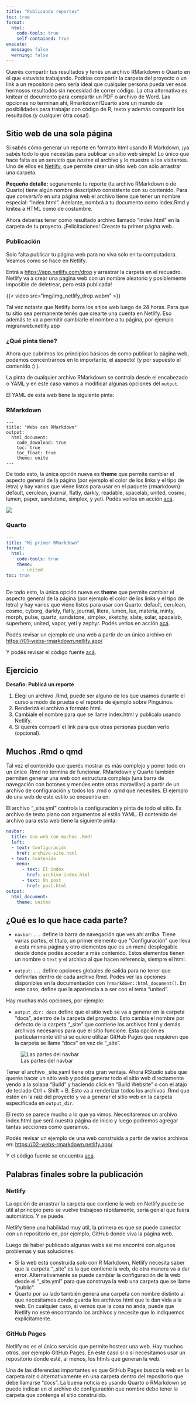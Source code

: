 ```yaml
---
title: "Publicando reportes"
toc: true
format:
  html:
    code-tools: true
    self-contained: true
execute:
  message: false
  warning: false
---
```


Querés compartir tus resultados y tenés un archivo RMarkdown o Quarto en el que estuviste trabajando. Podrías compartir la carpeta del proyecto o un link a un repositorio pero sería ideal que cualquier persona pueda ver esos hermosos resultados sin necesidad de correr código. La otra alternativa es knitear el documento para compartir un PDF o archivo de Word. Las opciones no terminan ahí, Rmarkdown/Quarto abre un mundo de posibilidades para trabajar con código de R, texto y además compartir los resultados (y cualquier otra cosa!).

## Sitio web de una sola página

Si sabés cómo generar un reporte en formato html usando R Markdown, ¡ya sabés todo lo que necesitás para publicar un sitio web simple! Lo único que hace falta es un servicio que *hostee* el archivo y lo muestre a los visitantes. Uno de ellos es [Netlify](https://www.netlify.com/), que permite crear un sitio web con sólo arrastrar una carpeta.

**Pequeño detalle:** seguramente tu reporte (tu archivo RMarkdown o de Quarto) tiene algún nombre descriptivo consistente con su contenido. Para que *convertirlo* en una página web el archivo tiene que tener un nombre especial: "index.html". Adelante, nombrá a tu documento como index.Rmd y knitea a HTML como de costumbre.

Ahora deberías tener como resultado archivo llamado "index.html" en la carpeta de tu proyecto. ¡Felicitaciones! Creaste tu primer págna web.

### Publicación

Solo falta publicar tu página web para no viva solo en tu computadora. Veamos como se hace en Netlify.

Entrá a <https://app.netlify.com/drop> y arrastrar la carpeta en el recuadro. Netlify va a crear una página web con un nombre aleatorio y posiblemente imposible de deletrear, pero está publicada!

{{< video src="img/img_netlify_drop.webm" >}}


Tal vez notaste que Netlify borra los sitios web luego de 24 horas. Para que tu sitio sea permanente tenés que crearte una cuenta en Netlify. Eso además te va a permitir cambiarle el nombre a tu página, por ejemplo migranweb.netlify.app

### ¿Qué pinta tiene?

Ahora que cubrimos los principios básicos de como publicar la página web, podemos concentrarnos en lo importante, el aspecto! (y por supuesto el contenido :) ).

La pinta de cualquier archivo RMarkdown se controla desde el encabezado o YAML y en este caso vamos a modificar algunas opciones del `output`.

El YAML de esta web tiene la siguiente pinta:

::: panel-tabset
### RMarkdown

    ---
    title: "Webs con RMarkdown"
    output: 
      html_document:
        code_download: true
        toc: true
        toc_float: true
        theme: unite                                                     
    ---

De todo esto, la única opción nueva es **theme** que permite cambiar el aspecto general de la página (por ejemplo el color de los links y el tipo de letra) y hay varios que viene listos para usar en el paquete {rmarkdown}: default, cerulean, journal, flatly, darkly, readable, spacelab, united, cosmo, lumen, paper, sandstone, simplex, y yeti. Podés verlos en acción [acá](https://bootswatch.com/3/).

![](img/yaml_1rmd.png)

### Quarto

``` yaml
---
title: "Mi primer RMarkdown"
format:
  html:
    code-tools: true
    theme: 
      - united
toc: true
---
```

De todo esto, la única opción nueva es **theme** que permite cambiar el aspecto general de la página (por ejemplo el color de los links y el tipo de letra) y hay varios que viene listos para usar con Quarto: default, cerulean, cosmo, cyborg, darkly, flatly, journal, litera, lumen, lux, materia, minty, morph, pulse, quartz, sandstone, simplex, sketchy, slate, solar, spacelab, superhero, united, vapor, yeti y zephyr. Podés verlos en acción [acá](https://bootswatch.com/).
:::

Podés revisar un ejemplo de una web a partir de un único archivo en <https://01-webs-rmarkdown.netlify.app/>

Y podés revisar el código fuente [acá](https://github.com/paocorrales/01_Webs-RMarkdown).

::: callout-tip
## Ejercicio

**Desafío: Publicá un reporte**

1.  Elegí un archivo .Rmd, puede ser alguno de los que usamos durante el curso a modo de prueba o el reporte de ejemplo sobre Pinguinos.
2.  Renderizá el archivo a formato html.
3.  Cambiale el nombre para que se llame index.html y publicalo usando Netlify.
4.  Si querés compartí el link para que otras personas puedan verlo (opcional).
:::

## Muchos .Rmd o qmd

Tal vez el contenido que querés mostrar es más complejo y poner todo en un único .Rmd no termina de funcionar. RMarkdown y Quarto también permiten generar una web con estructura compleja (una barra de navegación con botones y menúes entre otras maravillas) a partir de un archivo de configuración y todos los .rmd o .qmd que necesites. El ejemplo de una web de este estilo se encuentra en:

El archivo "\_site.yml" controla la configuración y pinta de todo el sitio. Es archivo de texto plano con argumentos al estilo YAML. El contenido del archivo para esta web tiene la siguiente pinta:

``` yaml
navbar:
  title: Una web con muchos .Rmd!
  left:
  - text: Configuración
    href: archivo-site.html
  - text: Contenido
    menu:
      - text: El index
        href: archivo-index.html
      - text: Un post
        href: post.html
output:
  html_document:
    theme: united
```

## ¿Qué es lo que hace cada parte?

-   `navbar:...` define la barra de navegación que ves ahí arriba. Tiene varias partes, el título, un primer elemento que "Configuración" que lleva a esta misma página y otro elementos que es un menú desplegable desde donde podés acceder a más contenido. Estos elementos tienen un nombre o `text` y el archivo al que hacen referencia, siempre el html.

-   `output:...` define opciones globales de salida para no tener que definirlas dentro de cada archivo Rmd. Podés ver las opciones disponibles en la documentación con `?rmarkdown::html_document()`. En este caso, define que la apariencia a a ser con el tema "united".

Hay muchas más opciones, por ejemplo:

-   `output_dir: docs` define que el sitio web se va a generar en la carpeta "docs", adentro de la carpeta del proyecto. Esto cambia el nombre por defecto de la carpeta "\_site" que contiene los archivos html y demás archivos necesarios para que el sitio funcione. Esta opción es particularmente útil si se quiere utilizar GitHub Pages que requieren que la carpeta se llame "docs" en vez de "\_site".

![Las partes del navbar](img/site.png)

Tener el archivo \_site.yaml tiene otra gran ventaja. Ahora RStudio sabe que querés hacer un sitio web y podés generar todo el sitio web directamente yendo a la solapa "Build" y haciendo click en "Build Website" o con el atajo de teclado Ctrl + Shift + B. Esto va a renderizar todos los archivos .Rmd que estén en la raiz del proyecto y va a generar el sitio web en la carpeta especificada en `output_dir`.

El resto se parece mucho a lo que ya vimos. Necesitaremos un archivo index.html que será nuestra página de inicio y luego podremos agregar tantas secciones como queramos.

Podés revisar un ejemplo de una web construida a partir de varios archivos en: <https://02-webs-rmarkdown.netlify.app/>

Y el código fuente se encuentra [acá](https://github.com/paocorrales/02_Webs-RMarkdown).

## Palabras finales sobre la publicación

### Netlify

La opción de arrastrar la carpeta que contiene la web en Netlify puede se útil al principio pero se vuelve trabajoso rápidamente, sería genial que fuera automático. Y se puede.

Netlify tiene una habilidad muy útil, la primera es que se puede conectar con un repositorio en, por ejemplo, GitHub donde viva la página web.

Luego de haber publicado algunas webs así me encontré con algunos problemas y sus soluciones:

-   Si la web está construida solo con R Markdown, Netlify necesita saber que la carpeta "\_site" es la que contiene la web, de otra manera va a dar error. Alternativamente se puede cambiar la configuración de la web desde el "\_site.yml" para que construya la web una carpeta que se llame "public".
-   Quarto por su lado también genera una carpeta con nombre distinto al que necesitamos donde guarda los archivos html que le dan vida a la web. En cualquier caso, si vemos que la cosa no anda, puede que Netlify no esté encontrando los archivos y necesite que lo indiquemos explícitamente.

### GitHub Pages

Netlify no es el único servicio que permite hostear una web. Hay muchos otros, por ejemplo GitHub Pages. En este caso si o si necesitamos usar un repositorio donde esté, al menos, los htmls que generan la web.

Una de las diferencias importantes es que GitHub Pages *busca* la web en la carpeta raíz o alternativamente en una carpeta dentro del repositorio que debe llamarse "docs". La buena noticia es usando Quarto o RMarkdown se puede indicar en el archivo de configuración que nombre debe tener la carpeta que contenga el sitio construiido.
